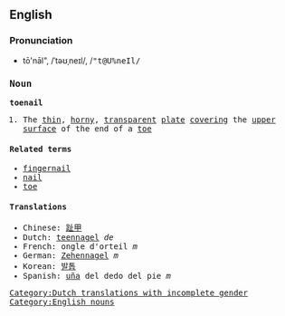 ==English==
===Pronunciation===
*tō'nāl", /ˈtəʊˌneɪl/, /<tt>"t@U%neIl<tt>/
===Noun===
'''toenail'''
# The [[thin]], [[horny]], [[transparent]] [[plate]] [[covering]] the [[upper]] [[surface]] of the end of a [[toe]]

====Related terms====
*[[fingernail]]
*[[nail]]
*[[toe]]

====Translations====
*Chinese: [[趾甲]]
*Dutch: [[teennagel]] ''de'' [[Category:Dutch translations with incomplete gender]]
*French: ongle d'orteil ''m''<!-- wikify as a unit only if idiomatic -->
*German: [[Zehennagel]] ''m''
*Korean: [[발톱]]
*Spanish: [[uña]] del dedo del pie ''m''<!-- not idiomatic hence not wikified whole -->
[[Category:English nouns]]